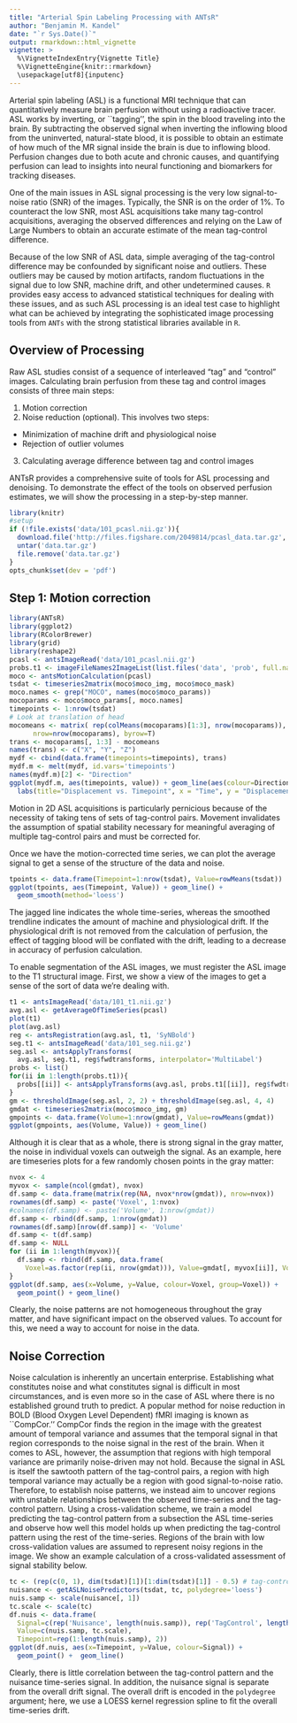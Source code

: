 ```yaml
---
title: "Arterial Spin Labeling Processing with ANTsR"
author: "Benjamin M. Kandel"
date: "`r Sys.Date()`"
output: rmarkdown::html_vignette
vignette: >
  %\VignetteIndexEntry{Vignette Title}
  %\VignetteEngine{knitr::rmarkdown}
  \usepackage[utf8]{inputenc}
---
```


Arterial spin labeling (ASL) is a functional MRI technique that can quantitatively measure brain perfusion without using a radioactive tracer.  ASL works by inverting, or ``tagging'', the spin in the blood traveling into the brain.  By subtracting the observed signal when inverting the inflowing blood from the uninverted, natural-state blood, it is possible to obtain an estimate of how much of the MR signal inside the brain is due to inflowing blood. Perfusion changes due to both acute and chronic causes, and quantifying perfusion can lead to insights into neural functioning and biomarkers for tracking diseases.

One of the main issues in ASL signal processing is the very low signal-to-noise ratio (SNR) of the images.  Typically, the SNR is on the order of 1%.  To counteract the low SNR, most ASL acquisitions take many tag-control acquisitions, averaging the observed differences and relying on the Law of Large Numbers to obtain an accurate estimate of the mean tag-control difference.

Because of the low SNR of ASL data, simple averaging of the tag-control difference may be confounded by significant noise and outliers. These outliers may be caused by motion artifacts, random fluctuations in the signal due to low SNR, machine drift, and other undetermined causes.  `R` provides easy access to advanced statistical techniques for dealing with these issues, and as such ASL processing is an ideal test case to highlight what can be achieved by integrating the sophisticated image processing tools from `ANTs`  with the strong statistical libraries available in `R`.


## Overview of Processing
Raw ASL studies consist of a sequence of interleaved "tag" and "control" images.  Calculating brain perfusion from these tag and control images consists of three main steps:

1. Motion correction
2. Noise reduction (optional).  This involves two steps:
 + Minimization of machine drift and physiological noise
 + Rejection of outlier volumes
3. Calculating average difference between tag and control images

ANTsR provides a comprehensive suite of tools for ASL processing and denoising.  To demonstrate the effect of the tools on observed perfusion estimates, we will show the processing in a step-by-step manner.

```r
library(knitr)
#setup
if (!file.exists('data/101_pcasl.nii.gz')){
  download.file('http://files.figshare.com/2049814/pcasl_data.tar.gz', 'data.tar.gz')
  untar('data.tar.gz')
  file.remove('data.tar.gz')
}
opts_chunk$set(dev = 'pdf')
```

## Step 1: Motion correction
```r
library(ANTsR)
library(ggplot2)
library(RColorBrewer)
library(grid)
library(reshape2)
pcasl <- antsImageRead('data/101_pcasl.nii.gz')
probs.t1 <- imageFileNames2ImageList(list.files('data', 'prob', full.names=T))
moco <- antsMotionCalculation(pcasl)
tsdat <- timeseries2matrix(moco$moco_img, moco$moco_mask)
moco.names <- grep("MOCO", names(moco$moco_params))
mocoparams <- moco$moco_params[, moco.names]
timepoints <- 1:nrow(tsdat)
# Look at translation of head
mocomeans <- matrix( rep(colMeans(mocoparams)[1:3], nrow(mocoparams)),
      nrow=nrow(mocoparams), byrow=T)
trans <- mocoparams[, 1:3] - mocomeans
names(trans) <- c("X", "Y", "Z")
mydf <- cbind(data.frame(timepoints=timepoints), trans)
mydf.m <- melt(mydf, id.vars='timepoints')
names(mydf.m)[2] <- "Direction"
ggplot(mydf.m, aes(timepoints, value)) + geom_line(aes(colour=Direction)) +
  labs(title="Displacement vs. Timepoint", x = "Time", y = "Displacement")
```

Motion in 2D ASL acquisitions is particularly pernicious because of the
necessity of taking tens of sets of tag-control pairs.  Movement invalidates
the assumption of spatial stability necessary for meaningful averaging of
multiple tag-control pairs and must be corrected for.


Once we have the motion-corrected time series, we can plot the average signal
to get a sense of the structure of the data and noise.
```r
tpoints <- data.frame(Timepoint=1:nrow(tsdat), Value=rowMeans(tsdat))
ggplot(tpoints, aes(Timepoint, Value)) + geom_line() +
  geom_smooth(method='loess')
```

The jagged line indicates the whole time-series, whereas the smoothed
trendline indicates the amount of machine and physiological drift.  If the
physiological drift is not removed from the calculation of perfusion, the
effect of tagging blood will be conflated with the drift, leading to a decrease
in accuracy of perfusion calculation.

To enable segmentation of the ASL images, we must register the ASL image to the T1 structural image.  First, we show a view of the images to get a sense of the sort of data we're dealing with. 
```r
t1 <- antsImageRead('data/101_t1.nii.gz')
avg.asl <- getAverageOfTimeSeries(pcasl)
plot(t1)
plot(avg.asl)
reg <- antsRegistration(avg.asl, t1, 'SyNBold')
seg.t1 <- antsImageRead('data/101_seg.nii.gz')
seg.asl <- antsApplyTransforms(
  avg.asl, seg.t1, reg$fwdtransforms, interpolator='MultiLabel')
probs <- list()
for(ii in 1:length(probs.t1)){
  probs[[ii]] <- antsApplyTransforms(avg.asl, probs.t1[[ii]], reg$fwdtransforms)
}
gm <- thresholdImage(seg.asl, 2, 2) + thresholdImage(seg.asl, 4, 4)
gmdat <- timeseries2matrix(moco$moco_img, gm)
gmpoints <- data.frame(Volume=1:nrow(gmdat), Value=rowMeans(gmdat))
ggplot(gmpoints, aes(Volume, Value)) + geom_line()
```


Although it is clear that as a whole, there is strong signal in the gray matter, the noise in individual voxels can outweigh the signal.  As an example, here are timeseries plots for a few randomly chosen points in the gray matter:
```r
nvox <- 4
myvox <- sample(ncol(gmdat), nvox)
df.samp <- data.frame(matrix(rep(NA, nvox*nrow(gmdat)), nrow=nvox))
rownames(df.samp) <- paste('Voxel', 1:nvox)
#colnames(df.samp) <- paste('Volume', 1:nrow(gmdat))
df.samp <- rbind(df.samp, 1:nrow(gmdat))
rownames(df.samp)[nrow(df.samp)] <- 'Volume'
df.samp <- t(df.samp)
df.samp <- NULL
for (ii in 1:length(myvox)){
  df.samp <- rbind(df.samp, data.frame(
    Voxel=as.factor(rep(ii, nrow(gmdat))), Value=gmdat[, myvox[ii]], Volume=1:nrow(gmdat)))
}
ggplot(df.samp, aes(x=Volume, y=Value, colour=Voxel, group=Voxel)) +
  geom_point() + geom_line()
```

Clearly, the noise patterns are not homogeneous throughout the gray matter, and have significant impact on the observed values.  To account for this, we need a way to account for noise in the data. 

## Noise Correction
Noise calculation is inherently an uncertain enterprise.  Establishing what constitutes noise and what constitutes signal is difficult in most circumstances, and is even more so in the case of ASL where there is no established ground truth to predict. A popular method for noise reduction in BOLD (Blood Oxygen Level Dependent) fMRI imaging is known as ``CompCor.'' CompCor finds the region in the image with the greatest amount of temporal variance and assumes that the temporal signal in that region corresponds to the noise signal in the rest of the brain.  When it comes to ASL, however, the assumption that regions with high temporal variance are primarily noise-driven may not hold.  Because the signal in ASL is itself the sawtooth pattern of the tag-control pairs, a region with high temporal variance may actually be a region with good signal-to-noise ratio.  Therefore, to establish noise patterns, we instead aim to uncover regions with unstable relationships between the observed time-series and the tag-control pattern.  Using a cross-validation scheme, we train a model predicting the tag-control pattern from a subsection the ASL time-series and observe how well this model holds up when predicting the tag-control pattern using the rest of the time-series.  Regions of the brain with low cross-validation values are assumed to represent noisy regions in the image.  We show an example calculation of a cross-validated assessment of signal stability below.  

```r
tc <- (rep(c(0, 1), dim(tsdat)[1])[1:dim(tsdat)[1]] - 0.5) # tag-control sawtooth 
nuisance <- getASLNoisePredictors(tsdat, tc, polydegree='loess')
nuis.samp <- scale(nuisance[, 1])
tc.scale <- scale(tc)
df.nuis <- data.frame(
  Signal=c(rep('Nuisance', length(nuis.samp)), rep('TagControl', length(nuis.samp))),
  Value=c(nuis.samp, tc.scale), 
  Timepoint=rep(1:length(nuis.samp), 2))
ggplot(df.nuis, aes(x=Timepoint, y=Value, colour=Signal)) + 
  geom_point() +  geom_line()
```

Clearly, there is little correlation between the tag-control pattern and the nuisance time-series signal.  In addition, the nuisance signal is separate from the overall drift signal.  The overall drift is encoded in the `polydegree` argument; here, we use a LOESS kernel regression spline to fit the overall time-series drift.
